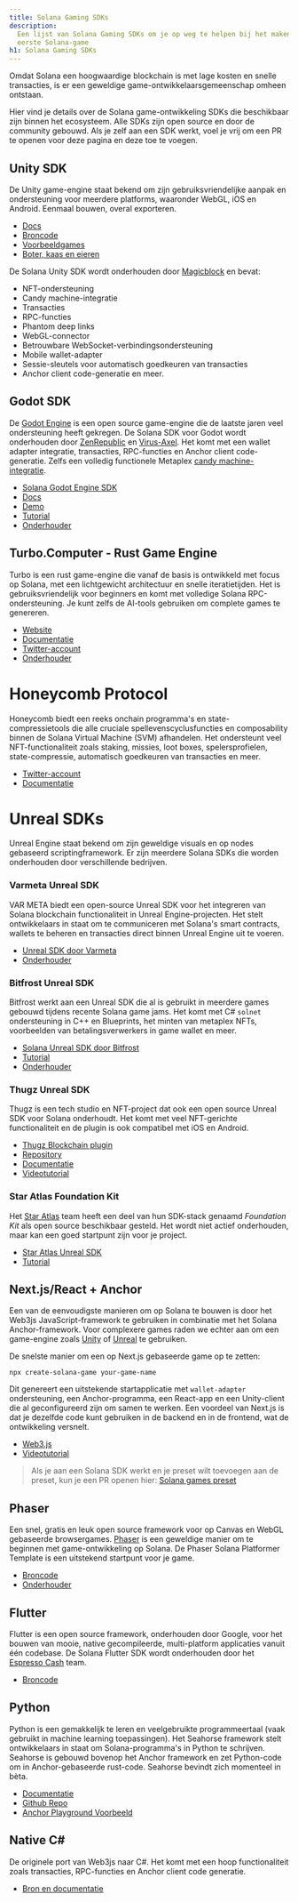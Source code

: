 ```yaml
---
title: Solana Gaming SDKs
description:
  Een lijst van Solana Gaming SDKs om je op weg te helpen bij het maken van je
  eerste Solana-game
h1: Solana Gaming SDKs
---
```


Omdat Solana een hoogwaardige blockchain is met lage kosten en snelle
transacties, is er een geweldige game-ontwikkelaarsgemeenschap omheen ontstaan.

Hier vind je details over de Solana game-ontwikkeling SDKs die beschikbaar zijn
binnen het ecosysteem. Alle SDKs zijn open source en door de community gebouwd.
Als je zelf aan een SDK werkt, voel je vrij om een PR te openen voor deze pagina
en deze toe te voegen.

## Unity SDK

De Unity game-engine staat bekend om zijn gebruiksvriendelijke aanpak en
ondersteuning voor meerdere platforms, waaronder WebGL, iOS en Android. Eenmaal
bouwen, overal exporteren.

- [Docs](https://docs.magicblock.gg/introduction)
- [Broncode](https://github.com/magicblock-labs/Solana.Unity-SDK)
- [Voorbeeldgames](https://github.com/solana-developers/solana-game-examples)
- [Boter, kaas en eieren](https://blog.magicblock.gg/bolt-tic-tac-toe/)

De Solana Unity SDK wordt onderhouden door
[Magicblock](https://www.magicblock.gg/) en bevat:

- NFT-ondersteuning
- Candy machine-integratie
- Transacties
- RPC-functies
- Phantom deep links
- WebGL-connector
- Betrouwbare WebSocket-verbindingsondersteuning
- Mobile wallet-adapter
- Sessie-sleutels voor automatisch goedkeuren van transacties
- Anchor client code-generatie en meer.

## Godot SDK

De [Godot Engine](https://godotengine.org/) is een open source game-engine die
de laatste jaren veel ondersteuning heeft gekregen. De Solana SDK voor Godot
wordt onderhouden door [ZenRepublic](https://twitter.com/ZenRepublicNDM) en
[Virus-Axel](https://twitter.com/AxelBenjam). Het komt met een wallet adapter
integratie, transacties, RPC-functies en Anchor client code-generatie. Zelfs een
volledig functionele Metaplex
[candy machine-integratie](https://zenwiki.gitbook.io/solana-godot-sdk-docs/guides/setup-candy-machine).

- [Solana Godot Engine SDK](https://github.com/Virus-Axel/godot-solana-sdk)
- [Docs](https://zenwiki.gitbook.io/solana-godot-sdk-docs)
- [Demo](https://github.com/ZenRepublic/GodotSolanaSDKDemoPackage)
- [Tutorial](https://www.youtube.com/watch?v=tszFPInYmXQ)
- [Onderhouder](https://twitter.com/ZenRepublicNDM)

## Turbo.Computer - Rust Game Engine

Turbo is een rust game-engine die vanaf de basis is ontwikkeld met focus op
Solana, met een lichtgewicht architectuur en snelle iteratietijden. Het is
gebruiksvriendelijk voor beginners en komt met volledige Solana
RPC-ondersteuning. Je kunt zelfs de AI-tools gebruiken om complete games te
genereren.

- [Website](https://turbo.computer/)
- [Documentatie](https://docs.turbo.computer/)
- [Twitter-account](https://twitter.com/makegamesfast)
- [Onderhouder](https://twitter.com/jozanza)

# Honeycomb Protocol

Honeycomb biedt een reeks onchain programma's en state-compressietools die alle
cruciale spellevenscyclusfuncties en composability binnen de Solana Virtual
Machine (SVM) afhandelen. Het ondersteunt veel NFT-functionaliteit zoals
staking, missies, loot boxes, spelersprofielen, state-compressie, automatisch
goedkeuren van transacties en meer.

- [Twitter-account](https://twitter.com/honeycomb_prtcl)
- [Documentatie](https://docs.honeycombprotocol.com/)

# Unreal SDKs

Unreal Engine staat bekend om zijn geweldige visuals en op nodes gebaseerd
scriptingframework. Er zijn meerdere Solana SDKs die worden onderhouden door
verschillende bedrijven.

### Varmeta Unreal SDK

VAR META biedt een open-source Unreal SDK voor het integreren van Solana
blockchain functionaliteit in Unreal Engine-projecten. Het stelt ontwikkelaars
in staat om te communiceren met Solana's smart contracts, wallets te beheren en
transacties direct binnen Unreal Engine uit te voeren.

- [Unreal SDK door Varmeta](https://github.com/VAR-META-Tech/UnrealSolanaSDK)
- [Onderhouder](https://www.var-meta.com/)

### Bitfrost Unreal SDK

Bitfrost werkt aan een Unreal SDK die al is gebruikt in meerdere games gebouwd
tijdens recente Solana game jams. Het komt met C# `solnet` ondersteuning in C++
en Blueprints, het minten van metaplex NFTs, voorbeelden van betalingsverwerkers
in game wallet en meer.

- [Solana Unreal SDK door Bitfrost](https://github.com/Bifrost-Technologies/Solana-Unreal-SDK)
- [Tutorial](https://www.youtube.com/watch?v=S8fm8mFeUkk)
- [Onderhouder](https://twitter.com/BifrostTitan)

### Thugz Unreal SDK

Thugz is een tech studio en NFT-project dat ook een open source Unreal SDK voor
Solana onderhoudt. Het komt met veel NFT-gerichte functionaliteit en de plugin
is ook compatibel met iOS en Android.

- [Thugz Blockchain plugin](https://www.fab.com/listings/a7e220ba-93e5-4a3b-99e7-17b13da76f05)
- [Repository](https://github.com/ThugzLabs/Thugz-BC-Plugin-Packaged-for-UE5.4)
- [Documentatie](https://thugzblockchainplugin-docs.vercel.app/)
- [Videotutorial](https://www.youtube.com/watch?v=dS7sTZd_E9U&ab_channel=ThugzNFT)

### Star Atlas Foundation Kit

Het [Star Atlas](https://staratlas.com/) team heeft een deel van hun SDK-stack
genaamd _Foundation Kit_ als open source beschikbaar gesteld. Het wordt niet
actief onderhouden, maar kan een goed startpunt zijn voor je project.

- [Star Atlas Unreal SDK](https://github.com/staratlasmeta/FoundationKit)
- [Tutorial](https://www.youtube.com/watch?v=S8fm8mFeUkk)

## Next.js/React + Anchor

Een van de eenvoudigste manieren om op Solana te bouwen is door het Web3js
JavaScript-framework te gebruiken in combinatie met het Solana Anchor-framework.
Voor complexere games raden we echter aan om een game-engine zoals
[Unity](#unity-sdk) of [Unreal](#unreal-sdks) te gebruiken.

De snelste manier om een op Next.js gebaseerde game op te zetten:

```shell
npx create-solana-game your-game-name
```

Dit genereert een uitstekende startapplicatie met `wallet-adapter`
ondersteuning, een Anchor-programma, een React-app en een Unity-client die al
geconfigureerd zijn om samen te werken. Een voordeel van Next.js is dat je
dezelfde code kunt gebruiken in de backend en in de frontend, wat de
ontwikkeling versnelt.

- [Web3.js](https://solana.com/docs/clients/javascript)
- [Videotutorial](https://www.youtube.com/watch?v=fnhivg_pemI&t=1s&ab_channel=Solana)

> Als je aan een Solana SDK werkt en je preset wilt toevoegen aan de preset, kun
> je een PR openen hier:
> [Solana games preset](https://github.com/solana-developers/solana-game-preset)

## Phaser

Een snel, gratis en leuk open source framework voor op Canvas en WebGL
gebaseerde browsergames. [Phaser](https://phaser.io/) is een geweldige manier om
te beginnen met game-ontwikkeling op Solana. De Phaser Solana Platformer
Template is een uitstekend startpunt voor je game.

- [Broncode](https://github.com/Bread-Heads-NFT/phaser-solana-platformer-template)
- [Onderhouder](https://twitter.com/blockiosaurus)

## Flutter

Flutter is een open source framework, onderhouden door Google, voor het bouwen
van mooie, native gecompileerde, multi-platform applicaties vanuit één codebase.
De Solana Flutter SDK wordt onderhouden door het
[Espresso Cash](https://www.espressocash.com/) team.

- [Broncode](https://github.com/espresso-cash/espresso-cash-public)

## Python

Python is een gemakkelijk te leren en veelgebruikte programmeertaal (vaak
gebruikt in machine learning toepassingen). Het Seahorse framework stelt
ontwikkelaars in staat om Solana-programma's in Python te schrijven. Seahorse is
gebouwd bovenop het Anchor framework en zet Python-code om in Anchor-gebaseerde
rust-code. Seahorse bevindt zich momenteel in bèta.

- [Documentatie](https://www.seahorse.dev/)
- [Github Repo](https://github.com/solana-developers/seahorse)
- [Anchor Playground Voorbeeld](https://beta.solpg.io/tutorials/hello-seahorse)

## Native C#

De originele port van Web3js naar C#. Het komt met een hoop functionaliteit
zoals transacties, RPC-functies en Anchor client code generatie.

- [Bron en documentatie](https://github.com/bmresearch/Solnet/blob/master/docs/articles/getting_started.md)
